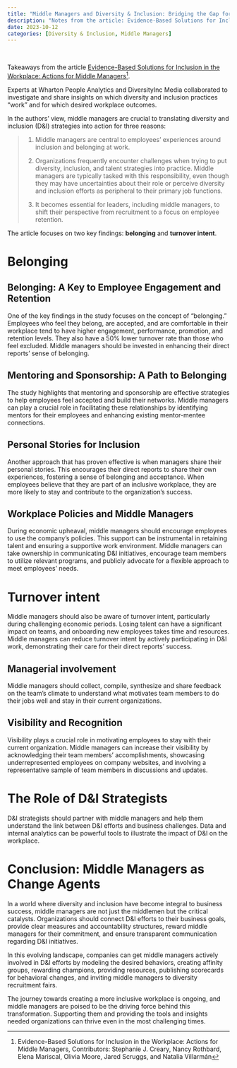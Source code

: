 ```yaml
---
title: "Middle Managers and Diversity & Inclusion: Bridging the Gap for Business Success"
description: "Notes from the article: Evidence-Based Solutions for Inclusion in the Workplace: Actions for Middle Managers"
date: 2023-10-12
categories: [Diversity & Inclusion, Middle Managers]
---
```


<br>

Takeaways from the article [Evidence-Based Solutions for Inclusion in the Workplace: Actions for Middle Managers](https://wpa.wharton.upenn.edu/content/academic-papers/evidence-based-solutions-for-inclusion-in-the-workplace-actions-for-middle-managers/)[^1].

[^1]: Evidence-Based Solutions for Inclusion in the Workplace: Actions for Middle Managers, Contributors: Stephanie J. Creary, Nancy Rothbard, Elena Mariscal, Olivia Moore, Jared Scruggs, and Natalia Villarmán

Experts at Wharton People Analytics and DiversityInc Media collaborated to investigate and share insights on which diversity and inclusion practices "work" and for which desired workplace outcomes.

In the authors' view, middle managers are crucial to translating diversity and inclusion (D&I) strategies into action for three reasons:

> 1.  Middle managers are central to employees' experiences around inclusion and belonging at work.
>
> 2.  Organizations frequently encounter challenges when trying to put diversity, inclusion, and talent strategies into practice. Middle managers are typically tasked with this responsibility, even though they may have uncertainties about their role or perceive diversity and inclusion efforts as peripheral to their primary job functions.
>
> 3.  It becomes essential for leaders, including middle managers, to shift their perspective from recruitment to a focus on employee retention.

The article focuses on two key findings: **belonging** and **turnover intent**.

# Belonging

## Belonging: A Key to Employee Engagement and Retention

One of the key findings in the study focuses on the concept of "belonging." Employees who feel they belong, are accepted, and are comfortable in their workplace tend to have higher engagement, performance, promotion, and retention levels. They also have a 50% lower turnover rate than those who feel excluded. Middle managers should be invested in enhancing their direct reports' sense of belonging.

## Mentoring and Sponsorship: A Path to Belonging

The study highlights that mentoring and sponsorship are effective strategies to help employees feel accepted and build their networks. Middle managers can play a crucial role in facilitating these relationships by identifying mentors for their employees and enhancing existing mentor-mentee connections.

## Personal Stories for Inclusion

Another approach that has proven effective is when managers share their personal stories. This encourages their direct reports to share their own experiences, fostering a sense of belonging and acceptance. When employees believe that they are part of an inclusive workplace, they are more likely to stay and contribute to the organization's success.

## Workplace Policies and Middle Managers

During economic upheaval, middle managers should encourage employees to use the company's policies. This support can be instrumental in retaining talent and ensuring a supportive work environment. Middle managers can take ownership in communicating D&I initiatives, encourage team members to utilize relevant programs, and publicly advocate for a flexible approach to meet employees' needs.

# Turnover intent

Middle managers should also be aware of turnover intent, particularly during challenging economic periods. Losing talent can have a significant impact on teams, and onboarding new employees takes time and resources. Middle managers can reduce turnover intent by actively participating in D&I work, demonstrating their care for their direct reports' success.

## Managerial involvement

Middle managers should collect, compile, synthesize and share feedback on the team's climate to understand what motivates team members to do their jobs well and stay in their current organizations.

## Visibility and Recognition

Visibility plays a crucial role in motivating employees to stay with their current organization. Middle managers can increase their visibility by acknowledging their team members' accomplishments, showcasing underrepresented employees on company websites, and involving a representative sample of team members in discussions and updates.

# The Role of D&I Strategists

D&I strategists should partner with middle managers and help them understand the link between D&I efforts and business challenges. Data and internal analytics can be powerful tools to illustrate the impact of D&I on the workplace.

# Conclusion: Middle Managers as Change Agents

In a world where diversity and inclusion have become integral to business success, middle managers are not just the middlemen but the critical catalysts. Organizations should connect D&I efforts to their business goals, provide clear measures and accountability structures, reward middle managers for their commitment, and ensure transparent communication regarding D&I initiatives.

In this evolving landscape, companies can get middle managers actively involved in D&I efforts by modeling the desired behaviors, creating affinity groups, rewarding champions, providing resources, publishing scorecards for behavioral changes, and inviting middle managers to diversity recruitment fairs.

The journey towards creating a more inclusive workplace is ongoing, and middle managers are poised to be the driving force behind this transformation. Supporting them and providing the tools and insights needed organizations can thrive even in the most challenging times.
